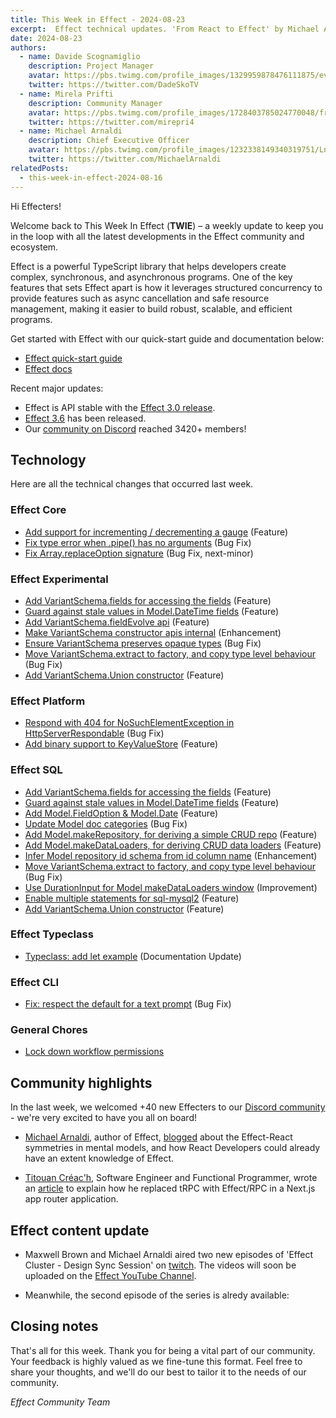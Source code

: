 ```yaml
---
title: This Week in Effect - 2024-08-23
excerpt:  Effect technical updates. 'From React to Effect' by Michael Arnaldi. 'Effect Cluster - Design Sync Session', ep. 3 & 4 by MIchael Arnaldi and Maxwell Brown. 'How I replaced tRPC with effect rpc in a Next.js app router application' by Titouan Créac'h.
date: 2024-08-23
authors:
  - name: Davide Scognamiglio
    description: Project Manager
    avatar: https://pbs.twimg.com/profile_images/1329959878476111875/evHG8VX6_400x400.jpg
    twitter: https://twitter.com/DadeSkoTV
  - name: Mirela Prifti
    description: Community Manager
    avatar: https://pbs.twimg.com/profile_images/1728403785024770048/frKphayT_400x400.jpg
    twitter: https://twitter.com/mirepri4
  - name: Michael Arnaldi
    description: Chief Executive Officer
    avatar: https://pbs.twimg.com/profile_images/1232338149340319751/Ln9nNWyk_400x400.jpg
    twitter: https://twitter.com/MichaelArnaldi
relatedPosts:
  - this-week-in-effect-2024-08-16
---
```


Hi Effecters! 

Welcome back to This Week In Effect (**TWIE**) – a weekly update to keep you in the loop with all the latest developments in the Effect community and ecosystem.

Effect is a powerful TypeScript library that helps developers create complex, synchronous, and asynchronous programs. One of the key features that sets Effect apart is how it leverages structured concurrency to provide features such as async cancellation and safe resource management, making it easier to build robust, scalable, and efficient programs.

Get started with Effect with our quick-start guide and documentation below:

- [Effect quick-start guide](/docs/quickstart)
- [Effect docs](/docs/introduction)

Recent major updates:

- Effect is API stable with the [Effect 3.0 release](https://effect.website/blog/effect-3.0).
- [Effect 3.6](https://effect.website/blog/effect-3.6) has been released.
- Our [community on Discord](https://discord.gg/effect-ts) reached 3420+ members!


## Technology

Here are all the technical changes that occurred last week.

### Effect Core
+ [Add support for incrementing / decrementing a gauge](https://github.com/Effect-TS/effect/pull/3474) (Feature)
+ [Fix type error when .pipe() has no arguments](https://github.com/Effect-TS/effect/pull/3490) (Bug Fix)
+ [Fix Array.replaceOption signature](https://github.com/Effect-TS/effect/pull/3497) (Bug Fix, next-minor)


### Effect Experimental
+ [Add VariantSchema.fields for accessing the fields](https://github.com/Effect-TS/effect/pull/3467) (Feature)
+ [Guard against stale values in Model.DateTime fields](https://github.com/Effect-TS/effect/pull/3471) (Feature)
+ [Add VariantSchema.fieldEvolve api](https://github.com/Effect-TS/effect/pull/3478) (Feature)
+ [Make VariantSchema constructor apis internal](https://github.com/Effect-TS/effect/pull/3482) (Enhancement)
+ [Ensure VariantSchema preserves opaque types](https://github.com/Effect-TS/effect/pull/3487) (Bug Fix)
+ [Move VariantSchema.extract to factory, and copy type level behaviour](https://github.com/Effect-TS/effect/pull/3488) (Bug Fix)
+ [Add VariantSchema.Union constructor](https://github.com/Effect-TS/effect/pull/3493) (Feature)


### Effect Platform
+ [Respond with 404 for NoSuchElementException in HttpServerRespondable](https://github.com/Effect-TS/effect/pull/3469) (Bug Fix)
+ [Add binary support to KeyValueStore](https://github.com/Effect-TS/effect/pull/3494) (Feature)


### Effect SQL
+ [Add VariantSchema.fields for accessing the fields](https://github.com/Effect-TS/effect/pull/3467) (Feature)
+ [Guard against stale values in Model.DateTime fields](https://github.com/Effect-TS/effect/pull/3471) (Feature)
+ [Add Model.FieldOption & Model.Date](https://github.com/Effect-TS/effect/pull/3476) (Feature)
+ [Update Model doc categories](https://github.com/Effect-TS/effect/pull/3477) (Bug Fix)
+ [Add Model.makeRepository, for deriving a simple CRUD repo](https://github.com/Effect-TS/effect/pull/3479) (Feature)
+ [Add Model.makeDataLoaders, for deriving CRUD data loaders](https://github.com/Effect-TS/effect/pull/3480) (Feature)
+ [Infer Model repository id schema from id column name](https://github.com/Effect-TS/effect/pull/3483) (Enhancement)
+ [Move VariantSchema.extract to factory, and copy type level behaviour](https://github.com/Effect-TS/effect/pull/3488) (Bug Fix)
+ [Use DurationInput for Model makeDataLoaders window](https://github.com/Effect-TS/effect/pull/3489) (Improvement)
+ [Enable multiple statements for sql-mysql2](https://github.com/Effect-TS/effect/pull/3492) (Feature)
+ [Add VariantSchema.Union constructor](https://github.com/Effect-TS/effect/pull/3493) (Feature)


### Effect Typeclass
+ [Typeclass: add let example](https://github.com/Effect-TS/effect/pull/3481) (Documentation Update)


### Effect CLI
+ [Fix: respect the default for a text prompt](https://github.com/Effect-TS/effect/pull/3466) (Bug Fix)


### General Chores
+ [Lock down workflow permissions](https://github.com/Effect-TS/effect/pull/3464)


## Community highlights

In the last week, we welcomed +40 new Effecters to our [Discord community](https://discord.gg/effect-ts) - we're very excited to have you all on board! 

+ [Michael Arnaldi](https://x.com/MichaelArnaldi), author of Effect, [blogged](https://effect.website/blog/from-react-to-effect) about the Effect-React symmetries in mental models, and how React Developers could already have an extent knowledge of Effect.
<Tweet id="1824848337536761960" />

+ [Titouan Créac'h](https://x.com/titouancreach), Software Engineer and Functional Programmer, wrote an [article](https://dev.to/titouancreach/how-i-replaced-trpc-with-effect-rpc-in-a-nextjs-app-router-application-4j8p) to explain how he replaced tRPC with Effect/RPC in a Next.js app router application.
<Tweet id="1826169052609302901" />

## Effect content update

+ Maxwell Brown and Michael Arnaldi aired two new episodes of 'Effect Cluster - Design Sync Session' on [twitch](https://www.twitch.tv/maxwellbrown1990). The videos will soon be uploaded on the [Effect YouTube Channel](https://www.youtube.com/@effect-ts).
<Tweet id="1826293189286015243" />

+ Meanwhile, the second episode of the series is alredy available:
<YouTube url="https://www.youtube.com/embed/Xt-IWuXzp2Y?si=jf6ywBe8LpzEmn7Y" />


## Closing notes

That's all for this week. Thank you for being a vital part of our community. Your feedback is highly valued as we fine-tune this format. Feel free to share your thoughts, and we'll do our best to tailor it to the needs of our community.

_Effect Community Team_

